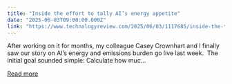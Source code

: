 ```yaml
---
title: "Inside the effort to tally AI’s energy appetite"
date: "2025-06-03T09:00:00.000Z"
link: "https://www.technologyreview.com/2025/06/03/1117685/inside-the-tedious-effort-to-tally-ais-energy-appetite/"
---
```


After working on it for months, my colleague Casey Crownhart and I finally saw our story on AI’s energy and emissions burden go live last week.&#160; The initial goal sounded simple: Calculate how muc...

[Read more](https://www.technologyreview.com/2025/06/03/1117685/inside-the-tedious-effort-to-tally-ais-energy-appetite/)
